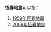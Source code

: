 '''恆春地震'''可以指：
# [[1959年恆春地震|1959年恆春地震]]
# [[2006年恆春地震|2006年恆春地震]]

{{Disambiguation|Cat=四字中国事件消歧义}}